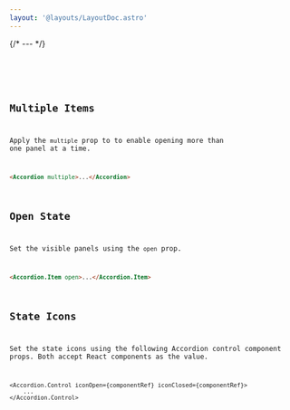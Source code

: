 ```yaml
---
layout: '@layouts/LayoutDoc.astro'
---
```




{/* --- */}

<Preview client:load>
	<Fragment slot="preview">
		<Example client:load />
	</Fragment>
	<Fragment slot="code">
		<Code code={ExampleRaw} lang="tsx" />
	</Fragment>
</Preview>

## Multiple Items

Apply the `multiple` prop to to enable opening more than one panel at a time.

```html
<Accordion multiple>...</Accordion>
```

## Open State

Set the visible panels using the `open` prop.

```html
<Accordion.Item open>...</Accordion.Item>
```

## State Icons

Set the state icons using the following Accordion control component props. Both accept React components as the value.

```tsx
<Accordion.Control iconOpen={componentRef} iconClosed={componentRef}>
	...
</Accordion.Control>
```
